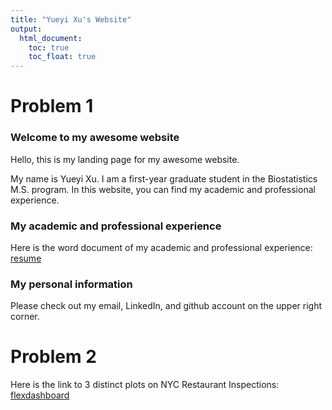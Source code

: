 ```yaml
---
title: "Yueyi Xu's Website"
output: 
  html_document:
    toc: true
    toc_float: true
---
```


# Problem 1

### Welcome to my awesome website

Hello, this is my landing page for my awesome website.

My name is Yueyi Xu. I am a first-year graduate student in the Biostatistics M.S. program. In this website, you can find my academic and professional experience.


### My academic and professional experience

Here is the word document of my academic and professional experience: [resume](CV_Yueyi Xu.pdf)


### My personal information

Please check out my email, LinkedIn, and github account on the upper right corner.


# Problem 2

Here is the link to 3 distinct plots on NYC Restaurant Inspections: [flexdashboard](flexdashboard.html)
